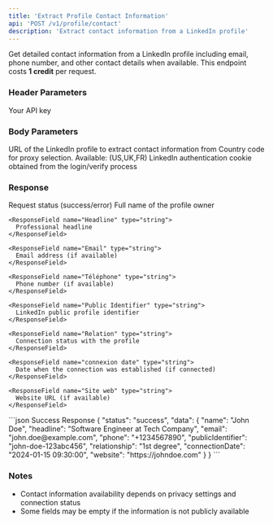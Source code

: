 ```yaml
---
title: 'Extract Profile Contact Information'
api: 'POST /v1/profile/contact'
description: 'Extract contact information from a LinkedIn profile'
---
```


Get detailed contact information from a LinkedIn profile including email, phone number, and other contact details when available.
<Note>
  This endpoint costs **1 credit** per request.
</Note>
### Header Parameters

<ParamField header="x-api-key" type="string" required>
  Your API key
</ParamField>

### Body Parameters

<ParamField body="linkedin_url" type="string" required>
  URL of the LinkedIn profile to extract contact information from
</ParamField>
<ParamField body="country" type="string" default="FR">
  Country code for proxy selection. Available: (US,UK,FR)
</ParamField>
<ParamField body="login_cookie" type="string" required>
  LinkedIn authentication cookie obtained from the login/verify process
</ParamField>

### Response

<ResponseField name="status" type="string">
  Request status (success/error)
</ResponseField>

<ResponseField name="data" type="object">
  <Expandable title="Properties">
    <ResponseField name="Name" type="string">
      Full name of the profile owner
    </ResponseField>
    
    <ResponseField name="Headline" type="string">
      Professional headline
    </ResponseField>
    
    <ResponseField name="Email" type="string">
      Email address (if available)
    </ResponseField>
    
    <ResponseField name="Téléphone" type="string">
      Phone number (if available)
    </ResponseField>
    
    <ResponseField name="Public Identifier" type="string">
      LinkedIn public profile identifier
    </ResponseField>
    
    <ResponseField name="Relation" type="string">
      Connection status with the profile
    </ResponseField>
    
    <ResponseField name="connexion date" type="string">
      Date when the connection was established (if connected)
    </ResponseField>
    
    <ResponseField name="Site web" type="string">
      Website URL (if available)
    </ResponseField>
  </Expandable>
</ResponseField>

<ResponseExample>
```json Success Response
{
    "status": "success",
    "data": {
        "name": "John Doe",
        "headline": "Software Engineer at Tech Company",
        "email": "john.doe@example.com",
        "phone": "+1234567890",
        "publicIdentifier": "john-doe-123abc456", 
        "relationship": "1st degree",
        "connectionDate": "2024-01-15 09:30:00",
        "website": "https://johndoe.com"
    }
}
```

</ResponseExample>

### Notes
- Contact information availability depends on privacy settings and connection status
- Some fields may be empty if the information is not publicly available